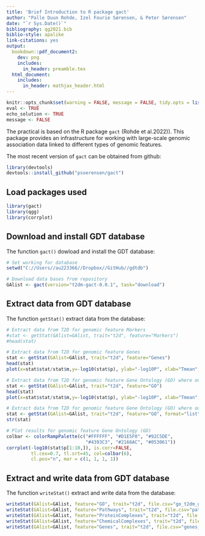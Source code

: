 ```yaml
---
title: 'Brief Introduction to R package gact'
author: "Palle Duun Rohde, Izel Fourie Sørensen, & Peter Sørensen"
date: "`r Sys.Date()`"
bibliography: qg2021.bib
biblio-style: apalike
link-citations: yes
output:
  bookdown::pdf_document2:
    dev: png
    includes:
      in_header: preamble.tex
  html_document:
    includes:
      in_header: mathjax_header.html
---
```



```r
knitr::opts_chunk$set(warning = FALSE, message = FALSE, tidy.opts = list(width.cutoff = 70), tidy = TRUE)
eval <- TRUE
echo_solution <- TRUE
message <- FALSE
```

The practical is based on the R package `gact` (Rohde et al.2022)). This package provides an infrastructure for working with large-scale genomic association data linked to different types of genomic features.

The most recent version of `gact` can be obtained from github:

```r
library(devtools)
devtools::install_github("psoerensen/gact")
```

## Load packages used {.unlisted .unnumbered} 

```r
library(gact)
library(qgg)
library(corrplot)
```

## Download and install GDT database {.unlisted .unnumbered} 
The function `gact()` dowload and install the GDT database: 
```r
# Set working for database
setwd("C://Users//au223366//Dropbox//GitHub//gdtdb")

# Download data bases from repository
GAlist <- gact(version="t2dm-gact-0.0.1", task="download")
```

## Extract data from GDT database {.unlisted .unnumbered} 
The function `getStat()` extract data from the database: 
```r

# Extract data from T2D for genomic feature Markers
#stat <- getStat(GAlist=GAlist, trait="t2d", feature="Markers")
#head(stat)

# Extract data from T2D for genomic feature Genes
stat <- getStat(GAlist=GAlist, trait="t2d", feature="Genes")
head(stat)
plot(x=stat$stat/stat$m,y=-log10(stat$p), ylab="-log10P", xlab="Tmean",frame.plot=FALSE,main="Genes")

# Extract data from T2D for genomic feature Gene Ontology (GO) where output format is a data frame 
stat <- getStat(GAlist=GAlist, trait="t2d", feature="GO")
head(stat)
plot(x=stat$stat/stat$m,y=-log10(stat$p), ylab="-log10P", xlab="Tmean",frame.plot=FALSE,main="GO")

# Extract data from T2D for genomic feature Gene Ontology (GO) where output format is list 
stat <- getStat(GAlist=GAlist, trait="t2d", feature="GO", format="list", cls=c("p=1e.04","p=0.001","p=0.05","p=0.1","p=0.95"))
str(stat)

# Plot results for genomic feature Gene Ontology (GO) 
colbar <- colorRampPalette(c("#FFFFFF", "#D1E5F0", "#92C5DE",
                             "#4393C3", "#2166AC", "#053061"))
corrplot(-log10(stat$p[1:10,]), is.corr=FALSE,
         tl.cex=0.7, tl.srt=45, col=colbar(6),
         cl.pos="n", mar = c(1, 1, 1, 1))
```

## Extract and write data from GDT database {.unlisted .unnumbered} 
The function `writeStat()` extract and write data from the database: 
```r
writeStat(GAlist=GAlist, feature="GO", trait="t2d", file.csv="go_t2dm_gcta.csv")
writeStat(GAlist=GAlist, feature="Pathways", trait="t2d", file.csv="pathways_t2dm_gcta.csv")
writeStat(GAlist=GAlist, feature="ProteinComplexes", trait="t2d", file.csv="proteincomplexes_t2dm_gcta.csv")
writeStat(GAlist=GAlist, feature="ChemicalComplexes", trait="t2d", file.csv="chemicalcomplexes_t2dm_gcta.csv")
writeStat(GAlist=GAlist, feature="Genes", trait="t2d", file.csv="genes_t2dm_gcta.csv")
```
